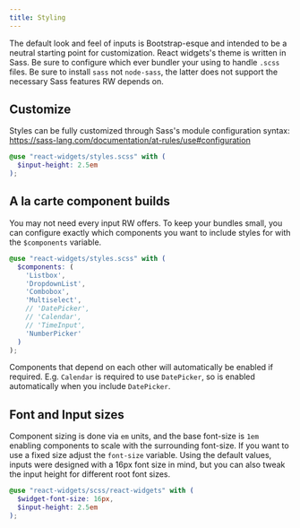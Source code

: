 ```yaml
---
title: Styling
---
```


The default look and feel of inputs is Bootstrap-esque and intended to
be a neutral starting point for customization. React widgets's theme is written in Sass.
Be sure to configure which ever bundler your using to handle `.scss` files. Be sure
to install `sass` not `node-sass`, the latter does not support
the necessary Sass features RW depends on.

## Customize

Styles can be fully customized through Sass's module
configuration syntax: https://sass-lang.com/documentation/at-rules/use#configuration

```scss title="my-theme.scss"
@use "react-widgets/styles.scss" with (
  $input-height: 2.5em
);
```

## A la carte component builds

You may not need every input RW offers. To keep your bundles small, you can configure
exactly which components you want to include styles for with the `$components` variable.

```scss
@use "react-widgets/styles.scss" with (
  $components: (
    'Listbox',
    'DropdownList',
    'Combobox',
    'Multiselect',
    // 'DatePicker',
    // 'Calendar',
    // 'TimeInput',
    'NumberPicker'
  )
);
```

Components that depend on each other will automatically be enabled if required. E.g.
`Calendar` is required to use `DatePicker`, so is enabled automatically when you
include `DatePicker`.

## Font and Input sizes

Component sizing is done via `em` units, and the base font-size is `1em`
enabling components to scale with the surrounding
font-size. If you want to use a fixed size adjust the `font-size` variable.
Using the default values, inputs were designed with a 16px font size in mind, but you
can also tweak the input height for different root font sizes.

```scss title="Sass Configuration"
@use "react-widgets/scss/react-widgets" with (
  $widget-font-size: 16px,
  $input-height: 2.5em
);
```
